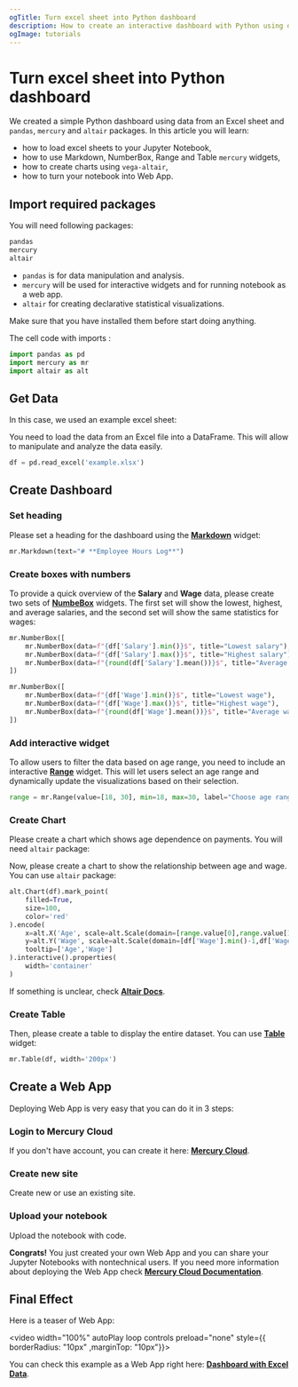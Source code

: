 ```yaml
---
ogTitle: Turn excel sheet into Python dashboard
description: How to create an interactive dashboard with Python using data from an Excel sheet in Jupyter Notebook. 
ogImage: tutorials
---
```



# Turn excel sheet into Python dashboard

We created a simple Python dashboard using data from an Excel sheet and `pandas`, `mercury` and `altair` packages. 
In this article you will learn:

- how to load excel sheets to your Jupyter Notebook,
- how to use Markdown, NumberBox, Range and Table `mercury` widgets,
- how to create charts using `vega-altair`,
- how to turn your notebook into Web App.


## Import required packages

You will need following packages: 

```python
pandas 
mercury
altair
```

- `pandas`  is  for data manipulation and analysis.
- `mercury` will be used for interactive widgets and for running notebook as a web app.
- `altair` for creating declarative statistical visualizations.

Make sure that you have installed them before start doing anything.

The cell code with imports :

```python
import pandas as pd 
import mercury as mr 
import altair as alt
```

## Get Data 

In this case, we used an example excel sheet:

<Screenshot src={excelSheet} alt="Example excel sheet." />

You need to load the data from an Excel file into a DataFrame. This will allow to manipulate and analyze the data easily.

```python 
df = pd.read_excel('example.xlsx')
```

## Create Dashboard

### Set heading 
Please set a heading for the dashboard using the [**Markdown**](/docs/output-widgets/markdown/) widget:

```python
mr.Markdown(text="# **Employee Hours Log**")
```

### Create boxes with numbers

To provide a quick overview of the **Salary** and **Wage** data, please create two sets of [**NumbeBox**](/docs/output-widgets/numberbox/) widgets. The first set will show the lowest, highest, and average salaries, and the second set will show the same statistics for wages:

```python 
mr.NumberBox([
    mr.NumberBox(data=f"{df['Salary'].min()}$", title="Lowest salary"),
    mr.NumberBox(data=f"{df['Salary'].max()}$", title="Highest salary"),
    mr.NumberBox(data=f"{round(df['Salary'].mean())}$", title="Average salary")
])
```

```python 
mr.NumberBox([
    mr.NumberBox(data=f"{df['Wage'].min()}$", title="Lowest wage"),
    mr.NumberBox(data=f"{df['Wage'].max()}$", title="Highest wage"),
    mr.NumberBox(data=f"{round(df['Wage'].mean())}$", title="Average wage")
])
```

### Add interactive widget

To allow users to filter the data based on age range, you need to include an interactive [**Range**](/docs/input-widgets/range/) widget. This will let users select an age range and dynamically update the visualizations based on their selection.

```python 
range = mr.Range(value=[18, 30], min=18, max=30, label="Choose age range", step=1)
```

### Create Chart 

Please create a chart which shows age dependence on payments. You will need `altair` package: 
 
Now, please create a chart to show the relationship between age and wage. You can use `altair` package:

```python
alt.Chart(df).mark_point(
    filled=True,
    size=100,
    color='red'
).encode(
    x=alt.X('Age', scale=alt.Scale(domain=[range.value[0],range.value[1]])),  
    y=alt.Y('Wage', scale=alt.Scale(domain=[df['Wage'].min()-1,df['Wage'].max()+1])),
    tooltip=['Age','Wage']
).interactive().properties(
    width='container'
)
```

If something is unclear, check [**Altair Docs**](https://altair-viz.github.io/).

### Create Table 

Then, please create a table to display the entire dataset. You can use [**Table**](/docs/output-widgets/table/) widget: 

```python
mr.Table(df, width='200px')
```

## Create a Web App

Deploying Web App is very easy that you can do it in 3 steps:

<div className="steps-container">

### Login to Mercury Cloud

If you don't have account, you can create it here: [**Mercury Cloud**](https://cloud.runmercury.com/register).

### Create new site

Create new or use an existing site. 

### Upload your notebook

Upload the notebook with code.

</div>

**Congrats!** You just created your own Web App and you can share your Jupyter Notebooks with nontechnical users. If you need more information about deploying the Web App check [**Mercury Cloud Documentation**](https://runmercury.com/docs/cloud/).

## Final Effect 

Here is a teaser of Web App:

<video width="100%" autoPlay loop controls preload="none" style={{ borderRadius: "10px" ,marginTop: "10px"}}>
  <source
    src="/images/tutorials/dashboards/excel-dashboard/excel-dashboard.mp4"
    type="video/mp4"
  />
</video>

You can check this example as a Web App right here: [**Dashboard with Excel Data**](https://dashboards.runmercury.com/app/excel-into-dashboard).